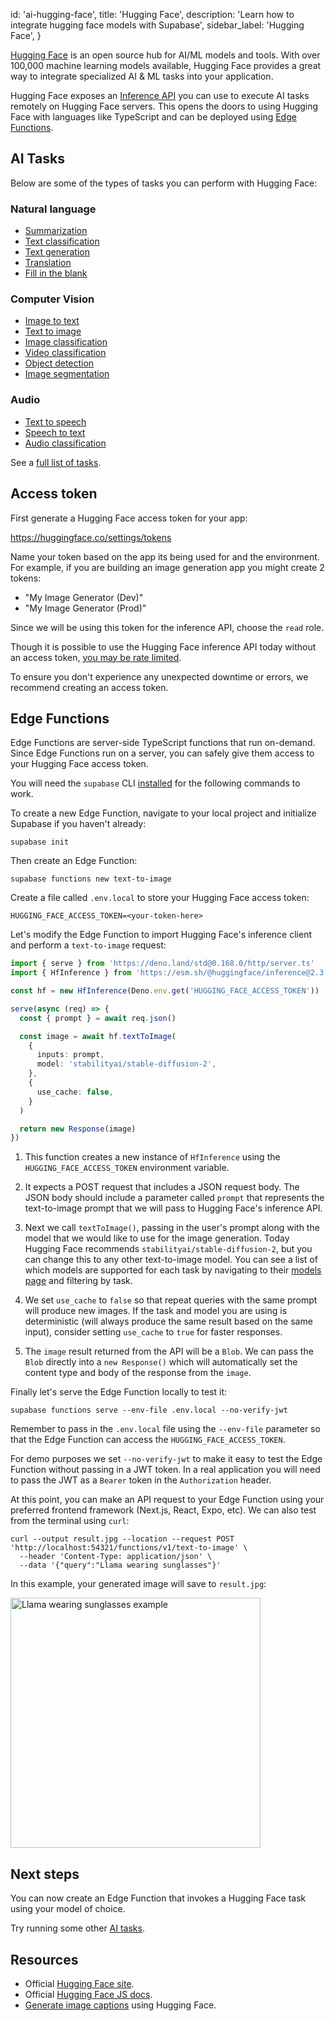 
  id: 'ai-hugging-face',
  title: 'Hugging Face',
  description: 'Learn how to integrate hugging face models with Supabase',
  sidebar_label: 'Hugging Face',
}

[Hugging Face](https://huggingface.co) is an open source hub for AI/ML models and tools. With over 100,000 machine learning models available, Hugging Face provides a great way to integrate specialized AI & ML tasks into your application.

Hugging Face exposes an [Inference API](https://huggingface.co/inference-api) you can use to execute AI tasks remotely on Hugging Face servers. This opens the doors to using Hugging Face with languages like TypeScript and can be deployed using [Edge Functions](/docs/guides/functions).

## AI Tasks

Below are some of the types of tasks you can perform with Hugging Face:

### Natural language

- [Summarization](https://huggingface.co/tasks/summarization)
- [Text classification](https://huggingface.co/tasks/text-classification)
- [Text generation](https://huggingface.co/tasks/text-generation)
- [Translation](https://huggingface.co/tasks/translation)
- [Fill in the blank](https://huggingface.co/tasks/fill-mask)

### Computer Vision

- [Image to text](https://huggingface.co/tasks/image-to-text)
- [Text to image](https://huggingface.co/tasks/text-to-image)
- [Image classification](https://huggingface.co/tasks/image-classification)
- [Video classification](https://huggingface.co/tasks/video-classification)
- [Object detection](https://huggingface.co/tasks/object-detection)
- [Image segmentation](https://huggingface.co/tasks/image-segmentation)

### Audio

- [Text to speech](https://huggingface.co/tasks/text-to-speech)
- [Speech to text](https://huggingface.co/tasks/automatic-speech-recognition)
- [Audio classification](https://huggingface.co/tasks/audio-classification)

See a [full list of tasks](https://huggingface.co/tasks).

## Access token

First generate a Hugging Face access token for your app:

https://huggingface.co/settings/tokens

Name your token based on the app its being used for and the environment. For example, if you are building an image generation app you might create 2 tokens:

- "My Image Generator (Dev)"
- "My Image Generator (Prod)"

Since we will be using this token for the inference API, choose the `read` role.

<Admonition type="info">

Though it is possible to use the Hugging Face inference API today without an access token, [you may be rate limited](https://huggingface.co/docs/huggingface.js/inference/README#usage).

To ensure you don't experience any unexpected downtime or errors, we recommend creating an access token.

</Admonition>

## Edge Functions

Edge Functions are server-side TypeScript functions that run on-demand. Since Edge Functions run on a server, you can safely give them access to your Hugging Face access token.

<Admonition type="info">

You will need the `supabase` CLI [installed](/docs/guides/cli) for the following commands to work.

</Admonition>

To create a new Edge Function, navigate to your local project and initialize Supabase if you haven't already:

```shell
supabase init
```

Then create an Edge Function:

```shell
supabase functions new text-to-image
```

Create a file called `.env.local` to store your Hugging Face access token:

```shell
HUGGING_FACE_ACCESS_TOKEN=<your-token-here>
```

Let's modify the Edge Function to import Hugging Face's inference client and perform a `text-to-image` request:

```ts
import { serve } from 'https://deno.land/std@0.168.0/http/server.ts'
import { HfInference } from 'https://esm.sh/@huggingface/inference@2.3.2'

const hf = new HfInference(Deno.env.get('HUGGING_FACE_ACCESS_TOKEN'))

serve(async (req) => {
  const { prompt } = await req.json()

  const image = await hf.textToImage(
    {
      inputs: prompt,
      model: 'stabilityai/stable-diffusion-2',
    },
    {
      use_cache: false,
    }
  )

  return new Response(image)
})
```

1. This function creates a new instance of `HfInference` using the `HUGGING_FACE_ACCESS_TOKEN` environment variable.

1. It expects a POST request that includes a JSON request body. The JSON body should include a parameter called `prompt` that represents the text-to-image prompt that we will pass to Hugging Face's inference API.

1. Next we call `textToImage()`, passing in the user's prompt along with the model that we would like to use for the image generation. Today Hugging Face recommends `stabilityai/stable-diffusion-2`, but you can change this to any other text-to-image model. You can see a list of which models are supported for each task by navigating to their [models page](https://huggingface.co/models?pipeline_tag=text-to-image) and filtering by task.

1. We set `use_cache` to `false` so that repeat queries with the same prompt will produce new images. If the task and model you are using is deterministic (will always produce the same result based on the same input), consider setting `use_cache` to `true` for faster responses.

1. The `image` result returned from the API will be a `Blob`. We can pass the `Blob` directly into a `new Response()` which will automatically set the content type and body of the response from the `image`.

Finally let's serve the Edge Function locally to test it:

```shell
supabase functions serve --env-file .env.local --no-verify-jwt
```

Remember to pass in the `.env.local` file using the `--env-file` parameter so that the Edge Function can access the `HUGGING_FACE_ACCESS_TOKEN`.

<Admonition type="info">

For demo purposes we set `--no-verify-jwt` to make it easy to test the Edge Function without passing in a JWT token. In a real application you will need to pass the JWT as a `Bearer` token in the `Authorization` header.

</Admonition>

At this point, you can make an API request to your Edge Function using your preferred frontend framework (Next.js, React, Expo, etc). We can also test from the terminal using `curl`:

```shell
curl --output result.jpg --location --request POST 'http://localhost:54321/functions/v1/text-to-image' \
  --header 'Content-Type: application/json' \
  --data '{"query":"Llama wearing sunglasses"}'
```

In this example, your generated image will save to `result.jpg`:

<img
  src="/docs/img/ai/hugging-face/llama-sunglasses-example.png"
  alt="Llama wearing sunglasses example"
  width="400"
  height="400"
/>

## Next steps

You can now create an Edge Function that invokes a Hugging Face task using your model of choice.

Try running some other [AI tasks](#ai-tasks).

## Resources

- Official [Hugging Face site](https://huggingface.co/).
- Official [Hugging Face JS docs](https://huggingface.co/docs/huggingface.js).
- [Generate image captions](/docs/guides/ai/examples/huggingface-image-captioning) using Hugging Face.


